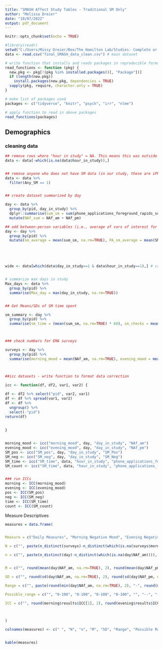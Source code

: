 ```yaml
---
title: "SMASH Affect Study Tables - Traditional SM Only"
author: "Melissa Dreier"
date: "10/07/2022"
output: pdf_document
---
```


```r
knitr::opts_chunk$set(echo = TRUE)
```

```r

#library(readr)
setwd("C:/Users/Missy Dreier/Box/The Hamilton Lab/Studies- Complete or Collabs/SMASH Study/Data for Analysis")
data <- read.csv("final_SMASH_data_clean.csv") # main dataset

```


```r
# write function that installs and reads packages in reproducible format
read_functions <- function (pkg) {
  new.pkg <- pkg[!(pkg %in% installed.packages()[, "Package"])]
  if (length(new.pkg))
    install.packages(new.pkg, dependencies = TRUE)
  sapply(pkg, require, character.only = TRUE)
}

# make list of packages used
packages <- c("tidyverse", "knitr", "psych", "irr", "nlme")

# apply function to read in above packages
read_functions(packages)

```


## Demographics

### cleaning data
```r


## remove rows where "hour in study" = NA. This means this was outside of the passive monitoring period
data <- data[-which(is.na(data$hour_in_study)),]


## remove anyone who does not have SM data (in our study, these are iPhone users or people whose passive monitoring app did not work during the study period)
data <- data %>%
  filter(Any_SM == 1)


## create dataset summarized by day

day <- data %>%
  group_by(pid, day_in_study) %>%
  dplyr::summarise(sum_sm = sum(phone_applications_foreground_rapids_sumdurationtraditionalsm, na.rm = TRUE), NAf_am = mean(Mood_1_am, na.rm=TRUE), NAf_pm = mean(Mood_1_pm, na.rm=TRUE), count_sm = sum(phone_applications_foreground_rapids_counttraditionalsm, na.rm = TRUE), SM_Pos = mean(SMPos_1_pm, na.rm=TRUE), SM_Neg = mean(SMNeg_1_pm, na.rm=TRUE)) %>%
  mutate(NAf_sum = NAf_am + NAf_pm)

## add between-person variables (i.e., average of vars of interest for each participant, rather than participant by day)
day <- day %>%
  group_by(pid) %>%
  mutate(sm_average = mean(sum_sm, na.rm=TRUE), PA_sm_average = mean(SM_Pos, na.rm=TRUE), NA_sm_average = mean(SM_Neg, na.rm=TRUE), count_average = mean(count_sm, na.rm=TRUE))





wide <- data[which(data$day_in_study==1 & data$hour_in_study==1),] # create dataset with 1 row/participant for demographics


# summarize max days in study
Max_days <- data %>%
  group_by(pid) %>%
  summarise(Max_day = max(day_in_study, na.rm=TRUE))


## Get Means/SDs of SM time spent

sm_summary <- day %>%
  group_by(pid) %>%
  summarise(sm_time = (mean(sum_sm, na.rm=TRUE) * 60), sm_checks = mean(count_sm, na.rm=TRUE))



### check numbers for EMA surveys

surveys <- day %>%
  group_by(pid) %>%
  summarise(morning_mood = mean(NAf_am, na.rm=TRUE), evening_mood = mean(NAf_pm, na.rm=TRUE), pos = mean(SM_Pos, na.rm=TRUE), neg = mean(SM_Neg, na.rm=TRUE))



##icc datasets - write function to format data correction

icc <- function(df, df2, var1, var2) {
  
df <- df2 %>% select("pid", var2, var1)
df <- df %>% spread(var1, var2)
df <- df %>% 
  ungroup() %>%
  select(-"pid")
return(df)
  
  
}


morning_mood <- icc("morning_mood", day, "day_in_study", "NAf_am")
evening_mood <- icc("evening_mood", day, "day_in_study", "NAf_pm")
SM_pos <- icc("SM_pos", day, "day_in_study", "SM_Pos")
SM_neg <- icc("SM_neg", day, "day_in_study", "SM_Neg")
SM_time <- icc("SM_time", data, "hour_in_study", "phone_applications_foreground_rapids_sumdurationtraditionalsm")
SM_count <- icc("SM_time", data, "hour_in_study", "phone_applications_foreground_rapids_counttraditionalsm")


### run ICCs
morning <- ICC(morning_mood)
evening <- ICC(evening_mood)
pos <- ICC(SM_pos)
neg <- ICC(SM_neg)
time <- ICC(SM_time)
count <- ICC(SM_count)


```



Measure Descriptives

```r



measures = data.frame(


Measure = c("Daily Measures", "Morning Negative Mood", "Evening Negative Mood", "Positive Affect on Social Media", "Negative Affect on Social Media", "Continuous Measures", "Time Spent on Social Media (hours)", "Social Media Checks"),

N = c("", paste(n_distinct(surveys)-n_distinct(which(is.na(surveys$morning_mood)))), paste(n_distinct(surveys)-n_distinct(which(is.na(surveys$evening_mood)))), paste(n_distinct(surveys)-n_distinct(which(is.na(surveys$pos)))), paste(n_distinct(surveys)-n_distinct(which(is.na(surveys$neg)))), "", paste(n_distinct(sm_summary)-n_distinct(which(is.na(sm_summary$sm_time)))), paste(n_distinct(sm_summary)-n_distinct(which(is.na(sm_summary$sm_checks))))),

n = c("", paste(n_distinct(day)-n_distinct(which(is.na(day$NAf_am)))),  paste(n_distinct(day)-n_distinct(which(is.na(day$NAf_pm)))),  paste(n_distinct(day)-n_distinct(which(is.na(day$SM_Pos)))), paste(n_distinct(day)-n_distinct(which(is.na(day$SM_Neg)))), "", paste(n_distinct(data)-n_distinct(which(is.na(data$phone_applications_foreground_rapids_sumdurationtraditionalsm)))), paste(n_distinct(data)-n_distinct(which(is.na(data$phone_applications_foreground_rapids_counttraditionalsm))))),


M = c("", round(mean(day$NAf_am, na.rm=TRUE), 2), round(mean(day$NAf_pm, na.rm=TRUE), 2), round(mean(day$SM_Pos, na.rm=TRUE), 2), round(mean(day$SM_Neg, na.rm=TRUE), 2), "", round(mean(day$sum_sm, na.rm=TRUE) / 60, 2), round(mean(day$count_sm, na.rm=TRUE), 2)),

SD = c("", round(sd(day$NAf_am, na.rm=TRUE), 2), round(sd(day$NAf_pm, na.rm=TRUE), 2), round(sd(day$SM_Pos, na.rm=TRUE), 2), round(sd(day$SM_Neg, na.rm=TRUE), 2), "", round(sd(day$sum_sm, na.rm=TRUE) / 60, 2), round(sd(day$count_sm, na.rm=TRUE), 2)),

Range = c("", paste(round(min(day$NAf_am, na.rm=TRUE), 2), "-", round(max(day$NAf_am, na.rm=TRUE), 2), sep=""), paste(round(min(day$NAf_pm, na.rm=TRUE), 2), "-", round(max(day$NAf_pm, na.rm=TRUE), 2), sep=""), paste(round(min(day$SM_Pos, na.rm=TRUE), 2), "-", round(max(day$SM_Pos, na.rm=TRUE), 2), sep=""), paste(round(min(day$SM_Neg, na.rm=TRUE), 2), "-", round(max(day$SM_Neg, na.rm=TRUE), 2), sep=""), "", paste(round(min(day$sum_sm, na.rm=TRUE) / 60, 2), "-", round(max(day$sum_sm, na.rm=TRUE) / 60, 2), sep=""), paste(round(min(day$count_sm, na.rm=TRUE), 2), "-", round(max(day$count_sm, na.rm=TRUE), 2), sep="")),

Possible_range = c("", "0-100", "0-100", "0-100", "0-100", "", "--", "--"),

ICC = c("", round(morning$results$ICC[1], 2), round(evening$results$ICC[1], 2), round(pos$results$ICC[1], 2), round(neg$results$ICC[1], 2), "", round(time$results$ICC[1], 2), round(count$results$ICC[1], 2))


  
)

colnames(measures) <- c(" ", "N", "n", "M", "SD", "Range", "Possible Range", "ICC")



```

```r


kable(measures)


```


